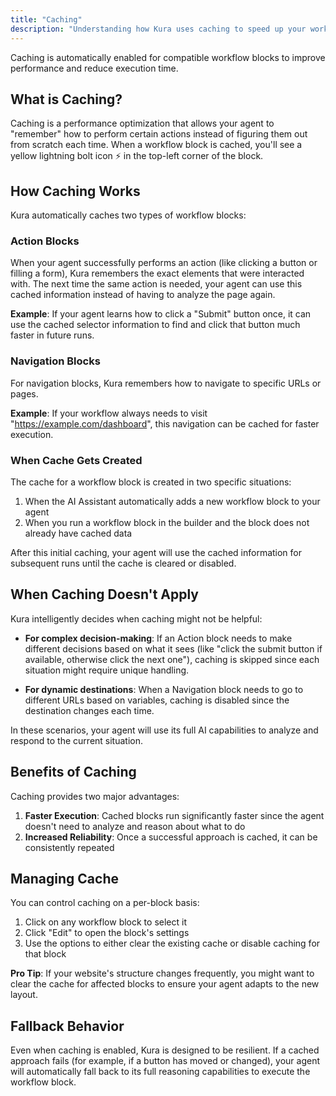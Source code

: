 ```yaml
---
title: "Caching"
description: "Understanding how Kura uses caching to speed up your workflows"
---
```


<Note>
  Caching is automatically enabled for compatible workflow blocks to improve
  performance and reduce execution time.
</Note>

## What is Caching?

Caching is a performance optimization that allows your agent to "remember" how to perform certain actions instead of figuring them out from scratch each time. When a workflow block is cached, you'll see a yellow lightning bolt icon ⚡ in the top-left corner of the block.

## How Caching Works

Kura automatically caches two types of workflow blocks:

### Action Blocks

When your agent successfully performs an action (like clicking a button or filling a form), Kura remembers the exact elements that were interacted with. The next time the same action is needed, your agent can use this cached information instead of having to analyze the page again.

**Example**: If your agent learns how to click a "Submit" button once, it can use the cached selector information to find and click that button much faster in future runs.

### Navigation Blocks

For navigation blocks, Kura remembers how to navigate to specific URLs or pages.

**Example**: If your workflow always needs to visit "https://example.com/dashboard", this navigation can be cached for faster execution.

### When Cache Gets Created

The cache for a workflow block is created in two specific situations:

1. When the AI Assistant automatically adds a new workflow block to your agent
2. When you run a workflow block in the builder and the block does not already have cached data

After this initial caching, your agent will use the cached information for subsequent runs until the cache is cleared or disabled.

## When Caching Doesn't Apply

Kura intelligently decides when caching might not be helpful:

- **For complex decision-making**: If an Action block needs to make different decisions based on what it sees (like "click the submit button if available, otherwise click the next one"), caching is skipped since each situation might require unique handling.

- **For dynamic destinations**: When a Navigation block needs to go to different URLs based on variables, caching is disabled since the destination changes each time.

In these scenarios, your agent will use its full AI capabilities to analyze and respond to the current situation.

## Benefits of Caching

Caching provides two major advantages:

1. **Faster Execution**: Cached blocks run significantly faster since the agent doesn't need to analyze and reason about what to do
2. **Increased Reliability**: Once a successful approach is cached, it can be consistently repeated

## Managing Cache

You can control caching on a per-block basis:

1. Click on any workflow block to select it
2. Click "Edit" to open the block's settings
3. Use the options to either clear the existing cache or disable caching for that block

**Pro Tip**: If your website's structure changes frequently, you might want to clear the cache for affected blocks to ensure your agent adapts to the new layout.

## Fallback Behavior

Even when caching is enabled, Kura is designed to be resilient. If a cached approach fails (for example, if a button has moved or changed), your agent will automatically fall back to its full reasoning capabilities to execute the workflow block.
